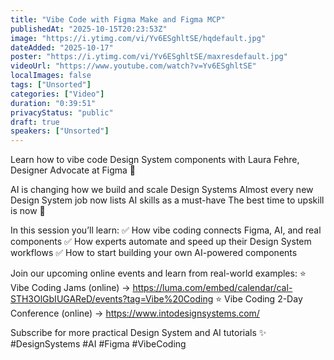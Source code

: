 ```yaml
---
title: "Vibe Code with Figma Make and Figma MCP"
publishedAt: "2025-10-15T20:23:53Z"
image: "https://i.ytimg.com/vi/Yv6ESghltSE/hqdefault.jpg"
dateAdded: "2025-10-17"
poster: "https://i.ytimg.com/vi/Yv6ESghltSE/maxresdefault.jpg"
videoUrl: "https://www.youtube.com/watch?v=Yv6ESghltSE"
localImages: false
tags: ["Unsorted"]
categories: ["Video"]
duration: "0:39:51"
privacyStatus: "public"
draft: true
speakers: ["Unsorted"]
---
```

Learn how to vibe code Design System components with Laura Fehre, Designer Advocate at Figma 🎨

AI is changing how we build and scale Design Systems
Almost every new Design System job now lists AI skills as a must-have
The best time to upskill is now 💪

In this session you’ll learn:
✅ How vibe coding connects Figma, AI, and real components
✅ How experts automate and speed up their Design System workflows
✅ How to start building your own AI-powered components

Join our upcoming online events and learn from real-world examples:
⭐️ Vibe Coding Jams (online) → https://luma.com/embed/calendar/cal-STH3OlGbIUGAReD/events?tag=Vibe%20Coding
⭐️ Vibe Coding 2-Day Conference (online) → https://www.intodesignsystems.com/

Subscribe for more practical Design System and AI tutorials ✨
#DesignSystems #AI #Figma #VibeCoding
